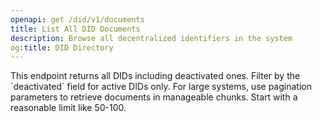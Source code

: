 ```yaml
---
openapi: get /did/v1/documents
title: List All DID Documents
description: Browse all decentralized identifiers in the system
og:title: DID Directory
---
```


<Note>
  This endpoint returns all DIDs including deactivated ones.
  Filter by the `deactivated` field for active DIDs only.
</Note>

<Tip>
  For large systems, use pagination parameters to retrieve documents
  in manageable chunks. Start with a reasonable limit like 50-100.
</Tip>
